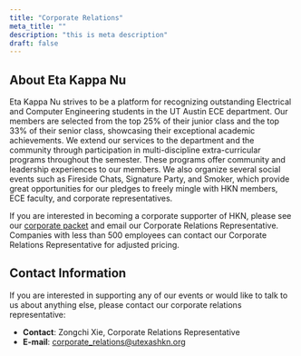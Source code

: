 ```yaml
---
title: "Corporate Relations"
meta_title: ""
description: "this is meta description"
draft: false
---
```


## About Eta Kappa Nu

Eta Kappa Nu strives to be a platform for recognizing outstanding Electrical and Computer Engineering students in the UT Austin ECE department. Our members are selected from the top 25% of their junior class and the top 33% of their senior class, showcasing their exceptional academic achievements. We extend our services to the department and the community through participation in multi-discipline extra-curricular programs throughout the semester. These programs offer community and leadership experiences to our members. We also organize several social events such as Fireside Chats, Signature Party, and Smoker, which provide great opportunities for our pledges to freely mingle with HKN members, ECE faculty, and corporate representatives.

If you are interested in becoming a corporate supporter of HKN, please see our [corporate packet](../resources/corporate_packet_spring_2024.pdf) and email our Corporate Relations Representative. Companies with less than 500 employees can contact our Corporate Relations Representative for adjusted pricing.

## Contact Information

If you are interested in supporting any of our events or would like to talk to us about anything else, please contact our corporate relations representative:

- **Contact**: Zongchi Xie, Corporate Relations Representative
- **E-mail**: [corporate_relations@utexashkn.org](mailto:corporate_relations@utexashkn.org)
